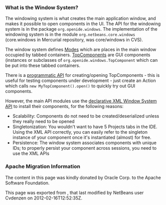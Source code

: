 <!--

    Licensed to the Apache Software Foundation (ASF) under one
    or more contributor license agreements.  See the NOTICE file
    distributed with this work for additional information
    regarding copyright ownership.  The ASF licenses this file
    to you under the Apache License, Version 2.0 (the
    "License"); you may not use this file except in compliance
    with the License.  You may obtain a copy of the License at

      http://www.apache.org/licenses/LICENSE-2.0

    Unless required by applicable law or agreed to in writing,
    software distributed under the License is distributed on an
    "AS IS" BASIS, WITHOUT WARRANTIES OR CONDITIONS OF ANY
    KIND, either express or implied.  See the License for the
    specific language governing permissions and limitations
    under the License.

-->

===What is the Window System?===
The windowing system is what creates the main application window, and makes it
possible to open components in the UI.  The API for the windowing system is in the package
<tt>org.openide.windows</tt>.  The implementation of the windowing system is in the module
<tt>org.netbeans.core.windows</tt> (core.windows in Mercurial repository, was core/windows in CVS).

The window system defines [[DevFaqWindowsMode| Mode]]s which are places in the main window
occupied by tabbed containers.  [[DevFaqWindowsTopComponents| TopComponent]]s are GUI
components (instances or subclasses of <tt>org.openide.windows.TopComponent</tt> which
can be put into these tabbed containers.

There is a [[DevFaqModulesDeclarativeVsProgrammatic| programmatic API]] for creating/opening
TopComponents - this is useful for testing components under development - just create an Action which
calls <tt>new MyTopComponent().open()</tt> to quickly try out GUI components.

However, the main API modules use the [[DevFaqWindowsWstcrefAndFriends| declarative XML Window System API]] to install their components, for the following reasons:

* Scalability: Components do not need to be created/deserialized unless they really need to be opened
* Singletonization:  You wouldn't want to have 5 Projects tabs in the IDE.  Using the XML API correctly, you can easily refer to the singleton instance of your component once it's instantiated (almost) for free.
* Persistence: The window system associates components with unique IDs;  to properly persist your component across sessions, you need to use the XML APIs

===Apache Migration Information===

The content in this page was kindly donated by Oracle Corp. to the
Apache Software Foundation.

This page was exported from , 
that last modified by NetBeans user Cvdenzen 
on 2012-02-16T12:52:35Z.


